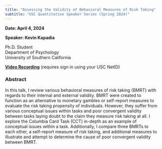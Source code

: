 ```yaml
---
title: "Assessing the Validity of Behavioral Measures of Risk Taking"
subtitle: "USC Quantitative Speaker Series (Spring 2024)"
---
```

  
**Date: April 4, 2024**
  
**Speaker: Kevin Kapadia**
  
  Ph.D. Student\
Department of Psychology\
University of Southern California

[**Video Recording**](https://drive.google.com/drive/folders/1OJFH-sHbmadgZ3GkN6ZUMgRDAhsh78nM?usp=drive_link) (requires sign in using your USC NetID)

### Abstract

In this talk, I review various behavioral measures of risk taking (BMRT) with regards to their internal and external validity. BMRT were created to function as an alternative to monetary gambles or self-report measures to evaluate the risk taking propensity of individuals. However, they suffer from various conceptual issues within tasks and poor convergent validity between tasks laying doubt to the claim they measure risk taking at all. I explore the Columbia Card Task (CCT) in-depth as an example of conceptual issues within a task. Additionally, I compare three BMRTs to each other, a self-report measure of risk taking, and additional measures to illustrate and attempt to determine the cause of poor convergent validity between BMRT.